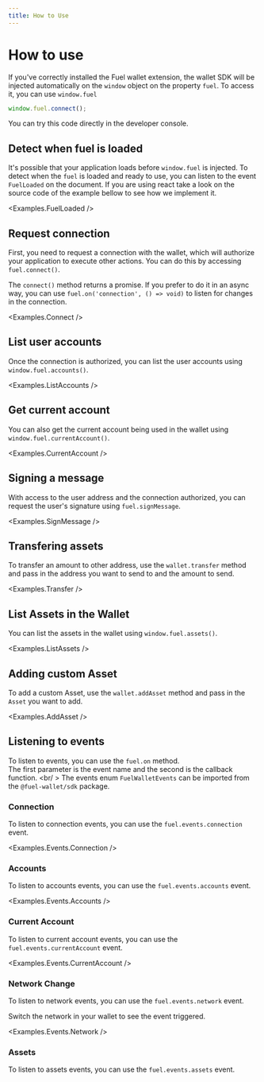 ```yaml
---
title: How to Use
---
```


# How to use

<ConnectionAlert />

If you've correctly installed the Fuel wallet extension, the wallet SDK will be injected automatically on the `window` object on the property `fuel`. To access it, you can use `window.fuel`

```ts
window.fuel.connect();
```

You can try this code directly in the developer console.

## Detect when fuel is loaded

It's possible that your application loads before `window.fuel` is injected. To detect when the `fuel` is loaded and ready to use, you can listen to the event `FuelLoaded` on the document.
If you are using react take a look on the source code of the example bellow to see how we implement it.

<CodeImport file="../examples/FuelLoaded.tsx" lineStart="10" lineEnd="21" />

<Examples.FuelLoaded />

## Request connection

First, you need to request a connection with the wallet, which will authorize your application to execute other actions. You can do this by accessing `fuel.connect()`.

<CodeImport file="../examples/Connect.tsx" />

The `connect()` method returns a promise. If you prefer to do it in an async way, you can use `fuel.on('connection', () => void)` to
listen for changes in the connection.

<Examples.Connect />

## List user accounts

Once the connection is authorized, you can list the user accounts using `window.fuel.accounts()`.

<CodeImport file="../examples/ListAccounts.tsx" />

<Examples.ListAccounts />

## Get current account

You can also get the current account being used in the wallet using `window.fuel.currentAccount()`.

<CodeImport file="../examples/CurrentAccount.tsx" />

<Examples.CurrentAccount />

## Signing a message

With access to the user address and the connection authorized, you can request the user's signature using `fuel.signMessage`.

<CodeImport file="../examples/SignMessage.tsx" />

<Examples.SignMessage />

## Transfering assets

To transfer an amount to other address, use the `wallet.transfer` method and pass in the address you want to send to and the amount to send.

<CodeImport file="../examples/Transfer.tsx" />

<Examples.Transfer />

## List Assets in the Wallet

You can list the assets in the wallet using `window.fuel.assets()`.

<CodeImport file="../examples/ListAssets.tsx" />

<Examples.ListAssets />

## Adding custom Asset

To add a custom Asset, use the `wallet.addAsset` method and pass in the `Asset` you want to add.

<CodeImport file="../examples/AddAsset.tsx" />

<Examples.AddAsset />

## Listening to events

To listen to events, you can use the `fuel.on` method. <br />
The first parameter is the event name and the second is the callback function. <br/ >
The events enum `FuelWalletEvents` can be imported from the `@fuel-wallet/sdk` package.

### Connection

To listen to connection events, you can use the `fuel.events.connection` event.

<CodeImport file="../src/hooks/useIsConnected.tsx" lineStart="9" lineEnd="23" />

<Examples.Events.Connection />

### Accounts

To listen to accounts events, you can use the `fuel.events.accounts` event.

<CodeImport
  file="../examples/events/Accounts.tsx"
  lineStart="23"
  lineEnd="33"
/>
<Examples.Events.Accounts />

### Current Account

To listen to current account events, you can use the `fuel.events.currentAccount` event.

<CodeImport
  file="../examples/events/CurrentAccount.tsx"
  lineStart="23"
  lineEnd="35"
/>
<Examples.Events.CurrentAccount />

### Network Change

To listen to network events, you can use the `fuel.events.network` event.

<CodeImport file="../examples/events/Network.tsx" lineStart="27" lineEnd="38" />

Switch the network in your wallet to see the event triggered.

<Examples.Events.Network />

### Assets

To listen to assets events, you can use the `fuel.events.assets` event.

<CodeImport file="../examples/events/Assets.tsx" lineStart="24" lineEnd="34" />
<Examples.Events.Assets />
